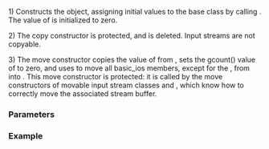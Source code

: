 {{cpp/io/basic_istream/title|basic_istream}}
{{cpp/io/basic_istream/navbar}}
{{dcl begin}}
{{dcl|num=1|1=
explicit basic_istream( std::basic_streambuf&lt;CharT, Traits&gt;* sb );
}}
{{dcl|num=2|since=c++11|1=
protected:
basic_istream( const basic_istream&amp; rhs ) = delete;
}}
{{dcl|num=3|since=c++11|1=
protected:
basic_istream( basic_istream&amp;&amp; rhs );
}}
{{dcl end}}

1) Constructs the {{tt|basic_istream}} object, assigning initial values to the base class by calling {{c|basic_ios::init(sb)}}. The value of {{tt|gcount()}} is initialized to zero.

2) The copy constructor is protected, and is deleted. Input streams are not copyable.

3) The move constructor copies the value of {{tt|gcount()}} from {{c|rhs}}, sets the gcount() value of {{c|rhs}} to zero, and uses {{c|basic_ios&lt;CharT, Traits&gt;::move(rhs)}} to move all basic_ios members, except for the {{tt|rdbuf()}}, from {{c|rhs}} into {{c|*this}}. This move constructor is protected: it is called by the move constructors of movable input stream classes {{lc|std::basic_ifstream}} and {{lc|std::basic_istringstream}}, which know how to correctly move the associated stream buffer.

===Parameters===
{{par begin}}
{{par|sb|streambuffer to use as underlying device}}
{{par end}}

===Example===
{{example
|code=
#include &lt;iostream&gt;
#include &lt;sstream&gt;

int main()
{
    std::istringstream s1("hello");
    std::istream s2(s1.rdbuf()); // OK: s2 shares the buffer with s1

//  std::istream s3(std::istringstream("test")); // ERROR: move constructor is protected
//  std::istream s4(s2);                         // ERROR: copy constructor is deleted
    std::istringstream s5(std::istringstream("world")); // OK: move ctor called
                                                        //     by derived class

    std::cout &lt;&lt; s2.rdbuf() &lt;&lt; ' ' &lt;&lt; s5.rdbuf() &lt;&lt; '\n';
}
|output=
hello world
}}

{{langlinks|de|es|fr|it|ja|pt|ru|zh}}